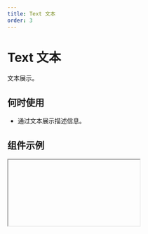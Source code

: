 ```yaml
---
title: Text 文本
order: 3
---
```


# Text 文本

文本展示。

## 何时使用

- 通过文本展示描述信息。

## 组件示例


<Iframe url="https://www.aliwork.com/developer/text-v2?isRenderNav=false" />

## 组件属性


<AttrTable
  dataSource={[
    {
      code: "content",
      type: "string",
      default: `'文本'`,
      desc: "请输入内容",
    },
    {
      code: "showTitle",
      type: "boolean",
      default: "false",
      desc: "将内容显示为 html 标签的 title",
    },
    {
      code: "maxLine",
      type: "number",
      default: "0",
      desc: "最大行数,超出时自动省略号显示",
    },
     {
      code: "contentPaddingMobile",
      type: `'0 | 16'`,
      default: `'0'`,
      desc: "左右间距",
    },
    {
      code: "onClick",
      type: "()=>void",
      default: '-',
      desc: "点击文本时触发事件",
    },
  ]}
/>
